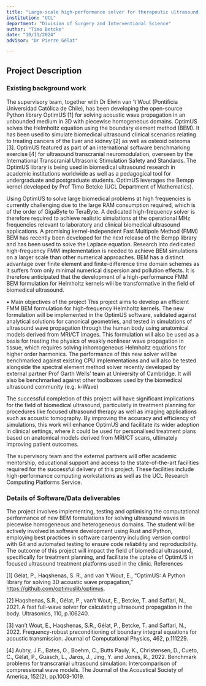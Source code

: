 ```yaml
---
title: "Large-scale high-performance solver for therapeutic ultrasound applications"
institution: "UCL"
department: "Division of Surgery and Interventional Science"
author: "Timo Betcke"
date: "10/11/2024"
advisor: "Dr Pierre Gélat"

---
```

## Project Description

### Existing background work

The supervisory team, together with Dr Elwin van ’t Wout (Pontificia Universidad Católica de Chile), has been developing the open-source Python library OptimUS [1] for solving acoustic wave propagation in an unbounded medium in 3D with piecewise homogeneous domains. OptimUS solves the Helmholtz equation using the boundary element method (BEM). It has been used to simulate biomedical ultrasound clinical scenarios relating to treating cancers of the liver and kidney [2] as well as osteoid osteoma [3]. OptimUS featured as part of an international software benchmarking exercise [4] for ultrasound transcranial neuromodulation, overseen by the International Transcranial Ultrasonic Stimulation Safety and Standards. The OptimUS library is being used in biomedical ultrasound research in academic institutions worldwide as well as a pedagogical tool for undergraduate and postgraduate students. OptimUS leverages the Bempp kernel developed by Prof Timo Betcke (UCL Department of Mathematics).

Using OptimUS to solve large biomedical problems at high frequencies is currently challenging due to the large RAM consumption required, which is of the order of GigaByte to TeraByte. A dedicated high-frequency solver is therefore required to achieve realistic simulations at the operational MHz frequencies relevant to laboratory and clinical biomedical ultrasound applications. A promising kernel-independent Fast Multipole Method (FMM) BEM has recently been developed for the next release of the Bempp library and has been used to solve the Laplace equation. Research into dedicated high-frequency FMM implementation is needed to achieve BEM simulations on a larger scale than other numerical approaches. BEM has a distinct advantage over finite element and finite-difference time domain schemes as it suffers from only minimal numerical dispersion and pollution effects. It is therefore anticipated that the development of a high-performance FMM BEM formulation for Helmholtz kernels will be transformative in the field of biomedical ultrasound.

•	Main objectives of the project
This project aims to develop an efficient FMM BEM formulation for high-frequency Helmholtz kernels. The new formulation will be implemented in the OptimUS software, validated against analytical solutions for canonical geometries, and tested in simulations of ultrasound wave propagation through the human body using anatomical models derived from MRI/CT images. This formulation will also be used as a basis for treating the physics of weakly nonlinear wave propagation in tissue, which requires solving inhomogeneous Helmholtz equations for higher order harmonics. The performance of this new solver will be benchmarked against existing CPU implementations and will also be tested alongside the spectral element method solver recently developed by external partner Prof Garth Wells’ team at University of Cambridge. It will also be benchmarked against other toolboxes used by the biomedical ultrasound community (e.g. k-Wave)

The successful completion of this project will have significant implications for the field of biomedical ultrasound, particularly in treatment planning for procedures like focused ultrasound therapy as well as imaging applications such as acoustic tomography. By improving the accuracy and efficiency of simulations, this work will enhance OptimUS and facilitate its wider adoption in clinical settings, where it could be used for personalised treatment plans based on anatomical models derived from MRI/CT scans, ultimately improving patient outcomes.

The supervisory team and the external partners will offer academic mentorship, educational support and access to the state-of-the-art facilities required for the successful delivery of this project. These facilities include high-performance computing workstations as well as the UCL Research Computing Platforms Service.

### Details of Software/Data deliverables

The project involves implementing, testing and optimising the computational performance of new BEM formulations for solving ultrasound waves in piecewise homogeneous and heterogeneous domains. The student will be actively involved in software development using Rust and Python, employing best practices in software carpentry including version control with Git and automated testing to ensure code reliability and reproducibility. The outcome of this project will impact the field of biomedical ultrasound, specifically for treatment planning, and facilitate the uptake of OptimUS in focused ultrasound treatment platforms used in the clinic.
References

[1] Gélat, P., Haqshenas, S. R., and van ′t Wout, E., “OptimUS: A Python library for solving 3D acoustic wave propagation,” [https://github.com/optimuslib/optimus](https://github.com/optimuslib/optimus).

[2] Haqshenas, S.R., Gélat, P., van’t Wout, E., Betcke, T. and Saffari, N., 2021. A fast full-wave solver for calculating ultrasound propagation in the body. Ultrasonics, 110, p.106240.

[3] van't Wout, E., Haqshenas, S.R., Gélat, P., Betcke, T. and Saffari, N., 2022. Frequency-robust preconditioning of boundary integral equations for acoustic transmission. Journal of Computational Physics, 462, p.111229.

[4] Aubry, J.F., Bates, O., Boehm, C., Butts Pauly, K., Christensen, D., Cueto, C., Gélat, P., Guasch, L., Jaros, J., Jing, Y. and Jones, R., 2022. Benchmark problems for transcranial ultrasound simulation: Intercomparison of compressional wave models. The Journal of the Acoustical Society of America, 152(2), pp.1003-1019.


